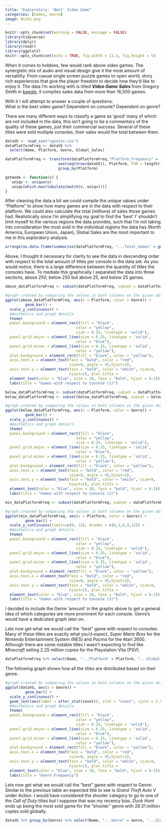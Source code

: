 ```yaml
---
title: "Exploratory: 'Best' Video Game"
categories: [Games, Genre]
image: Nioh2.png
---
```


```r
knitr::opts_chunk$set(warning = FALSE, message = FALSE) 
library(tidyverse)
library(dplyr)
library(readr)
library(ggplot2)
knitr::opts_chunk$set(echo = TRUE, fig.width = 11.4, fig.height = 5)
```

When it comes to hobbies, few would rank above video games. The synergistic mix of audio and visual design give it the most amount of versatility. From casual single screen puzzle games to open world, story rich experiences that give the player freedom to decide how they'd like to enjoy it. The data I'm working with is titled <b><i> Video Game Sales </i></b> from Gregory Smith in [kaggle](https://www.kaggle.com/datasets/gregorut/videogamesales), it compiles sales data from more than 16,500 games.

With it I will attempt to answer a couple of questions: <br> What is the best video game? Dependent on console? Dependent on genre?

There are many different ways to classify a game as 'good' many of which are not included in the data, this isn't going to be a commentary of the quality of these games, just their commercial success. Several of these titles were sold multiple consoles, their sales would the total between them.

```r
dataVG <- read_csv("vgsales.csv")
dataPlatformFreq <- dataVG %>% 
  select(Name, Platform, Genre, Global_Sales)

dataPlatformFreq <- transform(dataPlatformFreq,"Platform_Frequency" = 
                        ave(seq(nrow(dataVG)), Platform, FUN = length)) %>% 
                        group_by(Platform)
```
```r
getmode <- function(v) {
   uniqv <- unique(v)
   uniqv[which.max(tabulate(match(v, uniqv)))]
}
```

After cleaning the data a bit we could compile the unique values under "Platform" to show how many games are in the data with respect to their platform. We could also calculate the total (millions) of sales those games had. Realistically since I'm simplifying my goal to find the 'best' I' shouldn't limit myself to the various regions the data provides, such that I'm not taking into consideration the most sold in the individual regions the data has (North America, European Union, Japan), Global Sales are the most important to me in this exploratory analysis.

```r
arrange(as.data.frame(summarise(dataPlatformFreq, "...Total_Games" = getmode(Platform_Frequency), "...Total_Global_Sales" = sum(Global_Sales))), desc(...Total_Games)) 
```

Above, I thought it necessary for clarity to see the data in descending order with respect to the total amount of titles per console in the data set. As you would notice, there is a large difference between the quantity of titles the consoles have. To mediate this graphically I separated the data into three sections, above 250, below 250 but above 25, and below 25 games.

```r
above_dataPlatformFreq <- subset(dataPlatformFreq, subset = dataPlatformFreq$Platform_Frequency >= 250)

#graph created by comparing the values in both columns on the given dataset
ggplot(above_dataPlatformFreq, aes(x = Platform, color = Genre)) +
         geom_bar() +
  scale_y_continuous() +
  #Aesthetics and graph details.
  theme(
  panel.background = element_rect(fill = "black",
                                color = "yellow",
                                size = 0.25, linetype = 'solid'),
  panel.grid.major = element_line(size = 0.25, linetype = 'solid',
                                color = "blue"), 
  panel.grid.minor = element_line(size = 0.25, linetype = 'solid',
                                color = "yellow"),
  plot.background = element_rect(fill = "black", color = "yellow"),
  axis.text.x = element_text(face = "bold", color = "red", 
                             size=9, angle = 45,hjust=1),
  axis.text.y = element_text(face = "bold", color = "white", size=9, 
                             hjust=1), plot.title = 
  element_text(color = "blue", size = 18, face = "bold", hjust = 0.5)) + 
  labs(title = "Games with respect to Console (1)")
```



```r
below_dataPlatformFreq <- subset(dataPlatformFreq, subset = dataPlatformFreq$Platform_Frequency <= 250)
below_dataPlatformFreq <- subset(below_dataPlatformFreq, subset = below_dataPlatformFreq$Platform_Frequency >= 25)

#graph created by comparing the values in both columns on the given dataset
ggplot(below_dataPlatformFreq, aes(x = Platform, color = Genre)) +
         geom_bar() +
  scale_y_continuous() +
  #Aesthetics and graph details.
  theme(
  panel.background = element_rect(fill = "black",
                                color = "yellow",
                                size = 0.25, linetype = 'solid'),
  panel.grid.major = element_line(size = 0.25, linetype = 'solid',
                                color = "blue"), 
  panel.grid.minor = element_line(size = 0.25, linetype = 'solid',
                                color = "yellow"),
  plot.background = element_rect(fill = "black", color = "yellow"),
  axis.text.x = element_text(face = "bold", color = "red", 
                             size=9, angle = 45,hjust=1),
  axis.text.y = element_text(face = "bold", color = "white", size=9, 
                             hjust=1), plot.title = 
  element_text(color = "blue", size = 18, face = "bold", hjust = 0.5)) + 
  labs(title = "Games with respect to Console (2)")
```



```r
min_dataPlatformFreq <- subset(dataPlatformFreq, subset = dataPlatformFreq$Platform_Frequency <= 25)

#graph created by comparing the values in both columns on the given dataset
ggplot(min_dataPlatformFreq, aes(x = Platform, color = Genre)) +
         geom_bar() +
  scale_y_continuous(limits=c(0, 12), breaks = c(0,3,6,9,12)) +
  #Aesthetics and graph details.
  theme(
  panel.background = element_rect(fill = "black",
                                color = "yellow",
                                size = 0.25, linetype = 'solid'),
  panel.grid.major = element_line(size = 0.25, linetype = 'solid',
                                color = "blue"), 
  panel.grid.minor = element_line(size = 0.25, linetype = 'solid',
                                color = "yellow"),
  plot.background = element_rect(fill = "black", color = "yellow"),
  axis.text.x = element_text(face = "bold", color = "red", 
                             size=9, angle = 45,hjust=1),
  axis.text.y = element_text(face = "bold", color = "white", size=9, 
                             hjust=1), plot.title = 
  element_text(color = "blue", size = 18, face = "bold", hjust = 0.5)) + 
  labs(title = "Games with respect to Console (3)")
```

I decided to include the Genre 'amount' in the graphs above to get a general idea of which categories are more prominent for each console. Genre's would have a dedicated graph later on.

Lets now get what we would call the "best" game with respect to consoles: <br>
Many of these titles are exactly what you'd expect, <i>Super Mario Bros </i> for the Nintendo Entertainment System (NES) and <i>Pacma</i> for the Atari 2600. Although there are some notable titles I wasn't expecting to find like <i>Minecraft</i> selling 2.25 million copies for the Playstation Vita (PSV). 

```r
dataPlatformFreq %>% select(Name, "...Platform" = Platform, "...Global Sales" = Global_Sales) %>% slice_head() %>% as.data.frame()
```

The following graph shows how all the titles are distributed based on their genre.

```r
#graph created by comparing the values in both columns on the given dataset
ggplot(dataVG, aes(x = Genre)) +
         geom_bar() + 
  scale_y_continuous() +
  geom_text(aes(label = after_stat(count)), stat = "count", vjust = 1.5, hjust = .5, color = "yellow", size= 3.2) +
  #Aesthetics and graph details.
  theme( 
  panel.background = element_rect(fill = "black",
                                color = "yellow",
                                size = 0.25, linetype = 'solid'), 
  panel.grid.major = element_line(size = 0.25, linetype = 'solid',
                                color = "blue"), 
  panel.grid.minor = element_line(size = 0.25, linetype = 'solid',
                                color = "yellow"),
  plot.background = element_rect(fill = "black", color = "yellow"),
  axis.text.x = element_text(face = "bold", color = "red", 
                             size=9, angle = 45,hjust=1),
  axis.text.y = element_text(face = "bold", color = "white", size=9, 
                             hjust=1), plot.title = 
  element_text(color = "blue", size = 18, face = "bold", hjust = 0.5)) + 
  labs(title = "Genre Frequency")
```

Lets now get what we would call the "best" game with respect to Genre: <br>
Similar to the previous table an expected title to see is <i> Grand Theft Auto V </i> under Action. I would have considered the shooter category to go to one of the <i> Call of Duty </i> titles but I suppose that was my recency bias. <i>Duck Hunt</i> ends up being the most sold game for the "shooter" genre with 28.31 million copies sold globally.  

```r
dataVG %>% group_by(Genre) %>% select(Name, "...Genre" = Genre, "...Global Sales" = Global_Sales) %>% slice_head() %>% as.data.frame()
```

